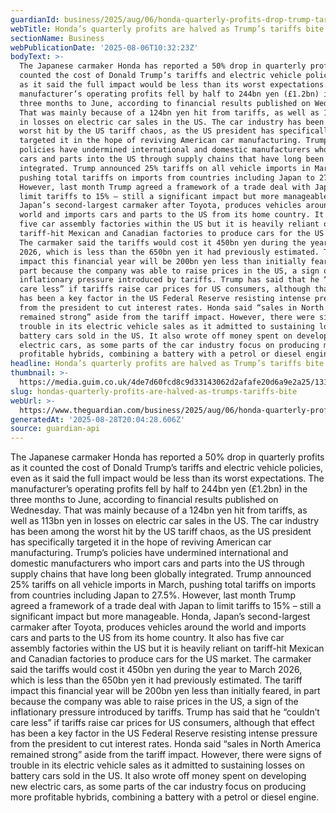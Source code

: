 ```yaml
---
guardianId: business/2025/aug/06/honda-quarterly-profits-drop-trump-tariffs
webTitle: Honda’s quarterly profits are halved as Trump’s tariffs bite
sectionName: Business
webPublicationDate: '2025-08-06T10:32:23Z'
bodyText: >-
  The Japanese carmaker Honda has reported a 50% drop in quarterly profits as it
  counted the cost of Donald Trump’s tariffs and electric vehicle policies, even
  as it said the full impact would be less than its worst expectations. The
  manufacturer’s operating profits fell by half to 244bn yen (£1.2bn) in the
  three months to June, according to financial results published on Wednesday.
  That was mainly because of a 124bn yen hit from tariffs, as well as 113bn yen
  in losses on electric car sales in the US. The car industry has been among the
  worst hit by the US tariff chaos, as the US president has specifically
  targeted it in the hope of reviving American car manufacturing. Trump’s
  policies have undermined international and domestic manufacturers who import
  cars and parts into the US through supply chains that have long been globally
  integrated. Trump announced 25% tariffs on all vehicle imports in March,
  pushing total tariffs on imports from countries including Japan to 27.5%.
  However, last month Trump agreed a framework of a trade deal with Japan to
  limit tariffs to 15% – still a significant impact but more manageable. Honda,
  Japan’s second-largest carmaker after Toyota, produces vehicles around the
  world and imports cars and parts to the US from its home country. It also has
  five car assembly factories within the US but it is heavily reliant on
  tariff-hit Mexican and Canadian factories to produce cars for the US market.
  The carmaker said the tariffs would cost it 450bn yen during the year to March
  2026, which is less than the 650bn yen it had previously estimated. The tariff
  impact this financial year will be 200bn yen less than initially feared, in
  part because the company was able to raise prices in the US, a sign of the
  inflationary pressure introduced by tariffs. Trump has said that he “couldn’t
  care less” if tariffs raise car prices for US consumers, although that effect
  has been a key factor in the US Federal Reserve resisting intense pressure
  from the president to cut interest rates. Honda said “sales in North America
  remained strong” aside from the tariff impact. However, there were signs of
  trouble in its electric vehicle sales as it admitted to sustaining losses on
  battery cars sold in the US. It also wrote off money spent on developing new
  electric cars, as some parts of the car industry focus on producing more
  profitable hybrids, combining a battery with a petrol or diesel engine.
headline: Honda’s quarterly profits are halved as Trump’s tariffs bite
thumbnail: >-
  https://media.guim.co.uk/4de7d60fcd8c9d33143062d2afafe20d6a9e2a25/1314_0_6571_5257/500.jpg
slug: hondas-quarterly-profits-are-halved-as-trumps-tariffs-bite
webUrl: >-
  https://www.theguardian.com/business/2025/aug/06/honda-quarterly-profits-drop-trump-tariffs
generatedAt: '2025-08-28T20:04:28.606Z'
source: guardian-api
---
```

The Japanese carmaker Honda has reported a 50% drop in quarterly profits as it counted the cost of Donald Trump’s tariffs and electric vehicle policies, even as it said the full impact would be less than its worst expectations. The manufacturer’s operating profits fell by half to 244bn yen (£1.2bn) in the three months to June, according to financial results published on Wednesday. That was mainly because of a 124bn yen hit from tariffs, as well as 113bn yen in losses on electric car sales in the US. The car industry has been among the worst hit by the US tariff chaos, as the US president has specifically targeted it in the hope of reviving American car manufacturing. Trump’s policies have undermined international and domestic manufacturers who import cars and parts into the US through supply chains that have long been globally integrated. Trump announced 25% tariffs on all vehicle imports in March, pushing total tariffs on imports from countries including Japan to 27.5%. However, last month Trump agreed a framework of a trade deal with Japan to limit tariffs to 15% – still a significant impact but more manageable. Honda, Japan’s second-largest carmaker after Toyota, produces vehicles around the world and imports cars and parts to the US from its home country. It also has five car assembly factories within the US but it is heavily reliant on tariff-hit Mexican and Canadian factories to produce cars for the US market. The carmaker said the tariffs would cost it 450bn yen during the year to March 2026, which is less than the 650bn yen it had previously estimated. The tariff impact this financial year will be 200bn yen less than initially feared, in part because the company was able to raise prices in the US, a sign of the inflationary pressure introduced by tariffs. Trump has said that he “couldn’t care less” if tariffs raise car prices for US consumers, although that effect has been a key factor in the US Federal Reserve resisting intense pressure from the president to cut interest rates. Honda said “sales in North America remained strong” aside from the tariff impact. However, there were signs of trouble in its electric vehicle sales as it admitted to sustaining losses on battery cars sold in the US. It also wrote off money spent on developing new electric cars, as some parts of the car industry focus on producing more profitable hybrids, combining a battery with a petrol or diesel engine.
